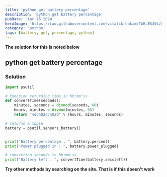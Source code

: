 ```yaml
---
title: 'python get battery percentage'
description: 'python get battery percentage'
pubDate: 'Apr 16 2024'
heroImage: 'https://raw.githubusercontent.com/vitalik-hakim/TABLES404/main/error_b/python.jpg'
category: 'python'
tags: [battery, get, percentage, python]
---
```


**The solution for this is noted below**

## python get battery percentage

### Solution

```python
import psutil

# function returning time in hh:mm:ss
def convertTime(seconds):
    minutes, seconds = divmod(seconds, 60)
    hours, minutes = divmod(minutes, 60)
    return "%d:%02d:%02d" % (hours, minutes, seconds)

# returns a tuple
battery = psutil.sensors_battery()


print("Battery percentage : ", battery.percent)
print("Power plugged in : ", battery.power_plugged)

# converting seconds to hh:mm:ss
print("Battery left : ", convertTime(battery.secsleft))
```

**Try other methods by searching on the site. That is if this doesn't work**
